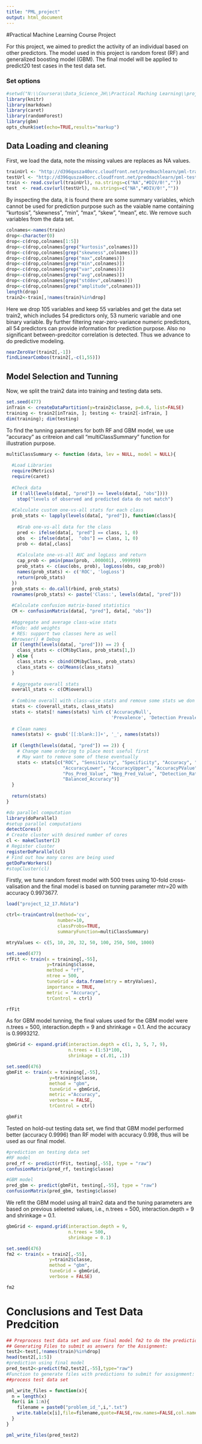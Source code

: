 ```yaml
---
title: "PML_project"
output: html_document
---
```


#Practical Machine Learning Course Project

For this project, we aimed to predict the activity of an individual based on other predictors. The model used in this project is random forest (RF) and generalized boosting model (GBM). The final model will be applied to predict20 test cases in the test data set.

### Set options
```r
#setwd("N:\\Coursera\\Data_Science_JH\\Practical Maching Learning\\project")
library(knitr)
library(markdown)
library(caret)
library(randomForest)
library(gbm)
opts_chunk$set(echo=TRUE,results="markup")
```

## Data Loading and cleaning
First, we load the data, note the missing values are replaces as NA values.

```r
trainUrl <- "http://d396qusza40orc.cloudfront.net/predmachlearn/pml-training.csv"
testUrl <- "http://d396qusza40orc.cloudfront.net/predmachlearn/pml-testing.csv"
train <- read.csv(url(trainUrl), na.strings=c("NA","#DIV/0!",""))
test  <- read.csv(url(testUrl), na.strings=c("NA","#DIV/0!",""))
```

By inspecting the data, it is found there are some summary variables, which cannot be used for prediction purpose such as the vaiable name containing "kurtosis", "skewness", "min", "max", "skew", "mean", etc. We remove such variables from the data set.

```r
colnames<-names(train)
drop<-character(0)
drop<-c(drop,colnames[1:5])
drop<-c(drop,colnames[grep("kurtosis",colnames)])
drop<-c(drop,colnames[grep("skewness",colnames)])
drop<-c(drop,colnames[grep("max",colnames)])
drop<-c(drop,colnames[grep("min",colnames)])
drop<-c(drop,colnames[grep("var",colnames)])
drop<-c(drop,colnames[grep("avg",colnames)])
drop<-c(drop,colnames[grep("stddev",colnames)])
drop<-c(drop,colnames[grep("amplitude",colnames)])
length(drop)
train2<-train[,!names(train)%in%drop]
``` 

Here we drop 105 variables and keep 55 variables and get the data set train2, which includes 54 predictors only, 53 numeric variable and one binary variable. By further filtering near-zero-variance numeric predictors, all 54 predictors can provide information for prediction purpose. Also no significant between-predcitor correlation is detected. Thus we advance to do predictive modeling.

```r
nearZeroVar(train2[,-1])
findLinearCombos(train2[,-c(1,55)])
```

## Model Selection and Tunning

Now, we split the train2 data into training and testing data sets.

```r
set.seed(477)
inTrain <- createDataPartition(y=train2$classe, p=0.6, list=FALSE)
training <- train2[inTrain, ]; testing <- train2[-inTrain, ]
dim(training); dim(testing)
```

To find the tunning parameters for both RF and GBM model, we use "accuracy" as critreion and call "multiClassSummary" function for illustration purpose. 

```r
multiClassSummary <- function (data, lev = NULL, model = NULL){
  
  #Load Libraries
  require(Metrics)
  require(caret)
  
  #Check data
  if (!all(levels(data[, "pred"]) == levels(data[, "obs"]))) 
    stop("levels of observed and predicted data do not match")
  
  #Calculate custom one-vs-all stats for each class
  prob_stats <- lapply(levels(data[, "pred"]), function(class){
    
    #Grab one-vs-all data for the class
    pred <- ifelse(data[, "pred"] == class, 1, 0)
    obs  <- ifelse(data[,  "obs"] == class, 1, 0)
    prob <- data[,class]
    
    #Calculate one-vs-all AUC and logLoss and return
    cap_prob <- pmin(pmax(prob, .000001), .999999)
    prob_stats <- c(auc(obs, prob), logLoss(obs, cap_prob))
    names(prob_stats) <- c('ROC', 'logLoss')
    return(prob_stats) 
  })
  prob_stats <- do.call(rbind, prob_stats)
  rownames(prob_stats) <- paste('Class:', levels(data[, "pred"]))
  
  #Calculate confusion matrix-based statistics
  CM <- confusionMatrix(data[, "pred"], data[, "obs"])
  
  #Aggregate and average class-wise stats
  #Todo: add weights
  # RES: support two classes here as well
  #browser() # Debug
  if (length(levels(data[, "pred"])) == 2) {
    class_stats <- c(CM$byClass, prob_stats[1,])
  } else {
    class_stats <- cbind(CM$byClass, prob_stats)
    class_stats <- colMeans(class_stats)
  }
  
  # Aggregate overall stats
  overall_stats <- c(CM$overall)
  
  # Combine overall with class-wise stats and remove some stats we don't want 
  stats <- c(overall_stats, class_stats)
  stats <- stats[! names(stats) %in% c('AccuracyNull', 
                                       'Prevalence', 'Detection Prevalence')]
  
  # Clean names
  names(stats) <- gsub('[[:blank:]]+', '_', names(stats))
  
  if (length(levels(data[, "pred"]) == 2)) {
    # Change name ordering to place most useful first
    # May want to remove some of these eventually
    stats <- stats[c("ROC", "Sensitivity", "Specificity", "Accuracy", "Kappa", "logLoss",
                     "AccuracyLower", "AccuracyUpper", "AccuracyPValue", "McnemarPValue",
                     "Pos_Pred_Value", "Neg_Pred_Value", "Detection_Rate",
                     "Balanced_Accuracy")]
  }
  
  return(stats)
}
```


```r
#do parallel computation
library(doParallel)
#setup parallel computations
detectCores()
# Create cluster with desired number of cores
cl <- makeCluster(2)
# Register cluster
registerDoParallel(cl)
# Find out how many cores are being used
getDoParWorkers()
#stopCluster(cl)
```

Firstly, we tune random forest model with 500 trees using 10-fold cross-valisation and the final model is based on tunning parameter mtr=20 with accuracy  0.9973677.  

```r
load("project_12_17.Rdata")
```

```r
ctrl<-trainControl(method='cv', 
                   number=10, 
                   classProbs=TRUE,
                   summaryFunction=multiClassSummary)

mtryValues <- c(5, 10, 20, 32, 50, 100, 250, 500, 1000)

set.seed(477)
rfFit <- train(x = training[,-55], 
               y=training$classe, 
               method = "rf",
               ntree = 500,
               tuneGrid = data.frame(mtry = mtryValues),
               importance = TRUE,
               metric = "Accuracy",
               trControl = ctrl)
```

```r
rfFit
```

As for GBM model tunning, the final values used for the GBM model were n.trees = 500, interaction.depth = 9 and shrinkage = 0.1. And the accuracy is 0.9993212.

```r
gbmGrid <- expand.grid(interaction.depth = c(1, 3, 5, 7, 9),
                       n.trees = (1:5)*100,
                       shrinkage = c(.01, .1))

set.seed(476)
gbmFit <- train(x = training[,-55], 
                y=training$classe, 
                method = "gbm",
                tuneGrid = gbmGrid,
                metric ="Accuracy",
                verbose = FALSE,
                trControl = ctrl)
```

```r
gbmFit
```

Tested on hold-out testing data set, we find that GBM model performed better (accuracy 0.9996) than RF model with accuracy 0.998, thus will be used as our final model.

```r
#prediction on testing data set
#RF model
pred_rf <- predict(rfFit, testing[,-55], type = "raw")
confusionMatrix(pred_rf, testing$classe)

#GBM model
pred_gbm <- predict(gbmFit, testing[,-55], type = "raw")
confusionMatrix(pred_gbm, testing$classe)
```

We refit the GBM model using all train2 data and the tuning parameters are based on previous seleeted values, i.e., n.trees = 500, interaction.depth = 9 and shrinkage = 0.1.

```r
gbmGrid <- expand.grid(interaction.depth = 9,
                       n.trees = 500,
                       shrinkage = 0.1)

set.seed(476)
fm2 <- train(x = train2[,-55], 
                y=train2$classe, 
                method = "gbm",
                tuneGrid = gbmGrid,
                verbose = FALSE)
```

```r
fm2
```

# Conclusions and Test Data Predcition

```r
## Preprocess test data set and use final model fm2 to do the prediction.
## Generating Files to submit as answers for the Assignment:
test2<-test[,!names(train)%in%drop]
head(test2[,1:5])
#prediction using final model
pred_test2<-predict(fm2,test2[,-55],type="raw")
#Function to generate files with predictions to submit for assignment:
##process test data set

pml_write_files = function(x){
  n = length(x)
  for(i in 1:n){
    filename = paste0("problem_id_",i,".txt")
    write.table(x[i],file=filename,quote=FALSE,row.names=FALSE,col.names=FALSE)
  }
}

pml_write_files(pred_test2)
```

